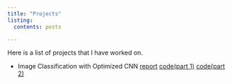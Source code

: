 ```yaml
---
title: "Projects"
listing:
  contents: posts

---
```


Here is a list of projects that I have worked on.

* Image Classification with Optimized CNN
[report](https://github.com/zic017/COGS181-CNN-Image-Classification/blob/main/COGS%20181%20Final%20Report.pdf)
[code(part 1)](https://github.com/zic017/COGS181-CNN-Image-Classification/blob/main/CNN%20Image%20Classification%20on%20CIFAR-10%20part1.ipynb)
[code(part 2)](https://github.com/zic017/COGS181-CNN-Image-Classification/blob/main/CNN%20Image%20Classification%20on%20CIFAR-10%20part2.ipynb)

